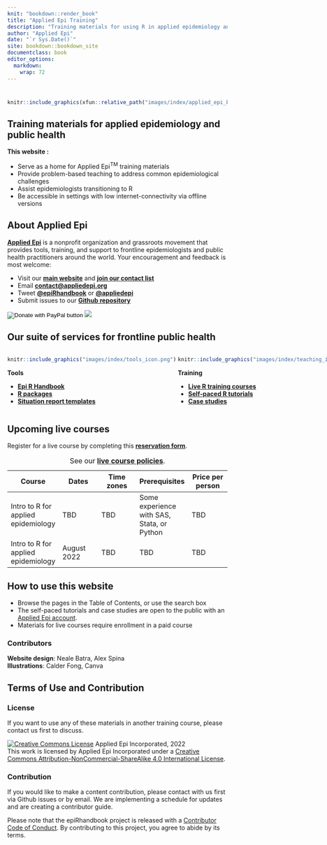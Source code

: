 ```yaml
---
knit: "bookdown::render_book"
title: "Applied Epi Training"  
description: "Training materials for using R in applied epidemiology and public health"
author: "Applied Epi"
date: "`r Sys.Date()`"
site: bookdown::bookdown_site
documentclass: book
editor_options: 
  markdown: 
    wrap: 72
---
```


#  {.unnumbered}

```r
knitr::include_graphics(xfun::relative_path("images/index/applied_epi_banner.png"))
```

<meta name="description" content="Training materials for using R in applied epidemiology and public health">

<meta http-equiv="Content-Type" content="text/html; charset=utf-8">

## Training materials for applied epidemiology and public health {.unnumbered}

**This website :**

-   Serve as a home for Applied Epi^TM^ training materials\
-   Provide problem-based teaching to address common epidemiological
    challenges\
-   Assist epidemiologists transitioning to R\
-   Be accessible in settings with low internet-connectivity via offline
    versions

## About Applied Epi {.unnumbered}

[**Applied Epi**](http://www.appliedepi.org) is a nonprofit
organization and grassroots movement that provides tools, training, and support to frontline epidemiologists and public health practitioners around the world. Your encouragement and feedback is most welcome:

-   Visit our [**main website**](http://www.appliedepi.org) and [**join our
    contact list**](https://forms.gle/9awNd8syypTSYUsn7)\
-   Email
    [**contact\@appliedepi.org**](mailto:contact@appliedepi.org){.email}\
-   Tweet [**\@epiRhandbook**](https://twitter.com/epirhandbook) or
    [**\@appliedepi**](https://twitter.com/appliedepi)
-   Submit issues to our [**Github
    repository**](https://github.com/appliedepi/applied_epi_training)



<form target="_blank" action="https://www.paypal.com/donate" method="post" target="_top">

<input type="hidden" name="hosted_button_id" value="YTEZELC8VBXV6" />
<input type="image" src="https://github.com/appliedepi/epiRhandbook_eng/raw/master/images/donate_button_long.png" border="0" name="submit" title="PayPal - The safer, easier way to pay online!" alt="Donate with PayPal button" />
<img src="https://www.paypal.com/en_US/i/scr/pixel.gif" border="0"/>

</form>


## Our suite of services for frontline public health {.unnumbered}

::: {style="display: flex;"}
<div>

```r
knitr::include_graphics("images/index/tools_icon.png")
```

**Tools**

-   [**Epi R Handbook**](www.epiRhandbook.com)
-   [**R packages**](https://appliedepi.org/tools/)
-   [**Situation report templates**](https://appliedepi.org/tools/)

</div>

::: {.col data-latex="{0.05\\textwidth}"}
  <!-- an empty Div (with a white space), serving as
a column separator -->
:::

<div>

```r
knitr::include_graphics("images/index/teaching_icon.png")
```

**Training**  

-   [**Live R training courses**](www.training.appliedepi.org)
-   [**Self-paced R tutorials**](https://training.appliedepi.org)
-   [**Case studies**](www.training.appliedepi.org)

</div>

::: {.col data-latex="{0.05\\textwidth}"}
  <!-- an empty Div (with a white space), serving as
a column separator -->
:::

<div>

```r
knitr::include_graphics("images/index/QA_icon.png")
```

**Support**  

-   [**Q&A discussion forum**](www.community.appliedepi.org)
-   [**R Help Desk**](https://appliedepi.org/helpdesk/)


</div>
:::



## Upcoming live courses {.unnumbered}

Register for a live course by completing this [**reservation form**]().

| Course                              | Dates                                               | Time zones | Prerequisites                                                                      | Price per person |
|---------------|---------------|---------------|---------------|---------------|
| Intro to R for applied epidemiology | TBD | TBD        | Some experience with SAS, Stata, or Python | TBD           |
| Intro to R for applied epidemiology | August 2022                                         | TBD        | TBD  | TBD           |

: See our **[live course policies]()**.  






<!-- ======================================================= -->

## How to use this website {.unnumbered}

-   Browse the pages in the Table of Contents, or use the search box  
-   The self-paced tutorials and case studies are open to the public with an [Applied Epi account](https://auth.appliedepi.org/auth/realms/master/login-actions/registration?client_id=appliedepi&tab_id=qZMyUMbV8Uo).  
-   Materials for live courses require enrollment in a paid course  

<!-- ======================================================= -->

### Contributors {.unnumbered}

**Website design**: Neale Batra, Alex Spina  
**Illustrations**: Calder Fong, Canva  

## Terms of Use and Contribution {.unnumbered}

### License {.unnumbered}

If you want to use any of these materials in another training course, please contact us first to discuss.  

<a rel="license" href="http://creativecommons.org/licenses/by-nc-sa/4.0/"><img src="https://i.creativecommons.org/l/by-nc-sa/4.0/88x31.png" alt="Creative Commons License" style="border-width:0"/></a>
Applied Epi Incorporated, 2022 <br />This work is licensed by Applied
Epi Incorporated under a
<a rel="license" href="http://creativecommons.org/licenses/by-nc-sa/4.0/">Creative
Commons Attribution-NonCommercial-ShareAlike 4.0 International
License</a>.

### Contribution {.unnumbered}

If you would like to make a content contribution, please contact with us
first via Github issues or by email. We are implementing a schedule for
updates and are creating a contributor guide.

Please note that the epiRhandbook project is released with a
[Contributor Code of
Conduct](https://contributor-covenant.org/version/2/0/CODE_OF_CONDUCT.html).
By contributing to this project, you agree to abide by its terms.
